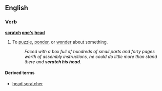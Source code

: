 ==English==

===Verb===
'''[[scratch]] [[one's]] [[head]]'''

# {{idiom}} To [[puzzle]], [[ponder]], or [[wonder]] about something.
#: ''Faced with a box full of hundreds of small parts and forty pages worth of assembly instructions, he could do little more than stand there and '''scratch his head'''.''

====Derived terms====
*[[head scratcher]]